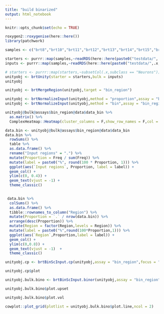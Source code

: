 ```yaml
---
title: "build binarized"
output: html_notebook
---
```

```r
knitr::opts_chunk$set(echo = TRUE)
```

```r
roxygen2::roxygenise(here::here())
library(patchwork)
```

```r
samples <- c("brt8","brt10","brt11","brt12","brt13","brt14","brt15","brt16")
```

```r
starters <- purrr::map(samples,~readRDS(here::here(paste0("testdata/",.x,"/v2/starterobj.rds"))))
inputs <- purrr::map(samples,~readRDS(here::here(paste0("testdata/",.x,"/v2/inputobj.rds"))))
```


```r
# starters <- purrr::map(starters,~subsetCol(.x,subclass == "Neurons"))
unityobj <- brtUnity(starter = starters,bulk = inputs)
unityobj
```

```r
unityobj <- brtMergeRegion(unityobj,target = "bin_region")
```

```r
unityobj <- brtNormalizeInput(unityobj,method = "proportion",assay = "bin_region",focus = "data")
unityobj <- brtNormalizeInput(unityobj,method = "bin",assay = "bin_region",focus = "data",cutoff = 0.1)
```

```r
unityobj@bulk@assays$bin_region@data$data_bin %>%
  as.matrix() %>%
  ComplexHeatmap::Heatmap(cluster_columns = F,show_row_names = F,col = circlize::colorRamp2(c(0,1),c("gray","black")),use_raster = F)
```

```r
data.bin <- unityobj@bulk@assays$bin_region@data$data_bin
data.bin %>%
  rowSums() %>%
  table %>%
  as.data.frame() %>%
  rename("Input regions" = ".") %>%
  mutate(Proportion = Freq / sum(Freq)) %>%
  mutate(label = paste0("%", round(100 * Proportion, 1))) %>%
  ggplot(aes(`Input regions`, Proportion, label = label)) +
  geom_col() +
  ylim(c(0, 0.4)) +
  geom_text(vjust = -1) +
  theme_classic()
  
```

```r
 data.bin %>% 
  colSums() %>% 
  as.data.frame() %>%
  tibble::rownames_to_column("Region") %>%
  mutate(Proportion = `.` / nrow(data.bin)) %>%
  arrange(desc(Proportion)) %>%
  mutate(Region = factor(Region,levels = Region)) %>%
  mutate(label = paste0("%",round(100*Proportion,1))) %>%
  ggplot(aes(`Region`,Proportion,label = label)) + 
  geom_col() + 
  ylim(c(0,0.8)) + 
  geom_text(vjust = -1)  + 
  theme_classic()
```

```r
unityobj.cp <- brtBinScInput.cp(unityobj,assay = "bin_region",focus = "data_bin",R = 1000)
```

```r
unityobj.cp$plot
```

```r
unityobj.bulk.bino <- brtBinScInput.binor(unityobj,assay = "bin_region",focus = "data_bin",n = 2:4,p.equal = F,upset.threshold = 0.1,exclude = F)
```

```r
unityobj.bulk.bino$plot.upset
```
```r
unityobj.bulk.bino$plot.vol
```
```r
cowplot::plot_grid(plotlist = unityobj.bulk.bino$plot.line,ncol = 2)
```


